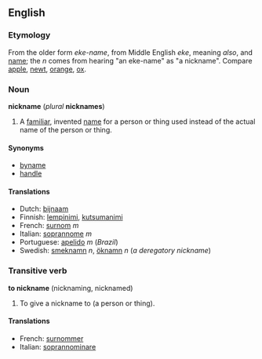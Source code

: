 ==English==
===Etymology===
From the older form ''eke-name'', from Middle English ''eke'', meaning ''also'', and [[name]]; the ''n'' comes from hearing "an eke-name" as "a nickname".  Compare [[apple]], [[newt]], [[orange]], [[ox]].

===Noun===
'''nickname''' (''plural'' '''nicknames''')

#A [[familiar]], invented [[name]] for a person or thing used instead of the actual name of the person or thing.

====Synonyms====
*[[byname]]
*[[handle]]

====Translations====
*Dutch: [[bijnaam]]
*Finnish: [[lempinimi]], [[kutsumanimi]]
*French: [[surnom]] ''m''
*Italian: [[soprannome]] ''m''
*Portuguese: [[apelido]] ''m'' (''Brazil'') <!-- I think that apelido in portugal has another meaning -->
*Swedish: [[smeknamn]] ''n'', [[öknamn]] ''n'' (''a deregatory nickname'')

===Transitive verb===
'''to nickname''' (nicknaming, nicknamed)

#To give a nickname to (a person or thing).

====Translations====
*French: [[surnommer]]
*Italian: [[soprannominare]]